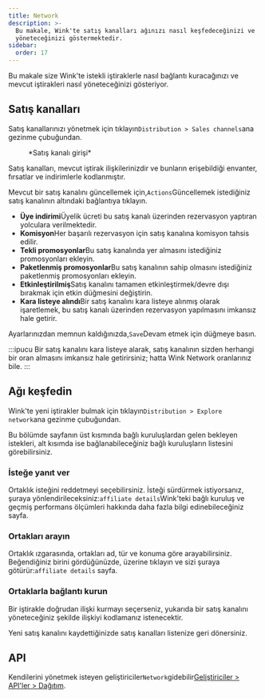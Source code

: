 ```yaml
---
title: Network
description: >-
  Bu makale, Wink'te satış kanalları ağınızı nasıl keşfedeceğinizi ve
  yöneteceğinizi göstermektedir.
sidebar:
  order: 17
---
```


Bu makale size Wink'te istekli iştiraklerle nasıl bağlantı kuracağınızı ve mevcut iştirakleri nasıl yöneteceğinizi gösteriyor.

## Satış kanalları

Satış kanallarınızı yönetmek için tıklayın`Distribution > Sales channels`ana gezinme çubuğundan.

<figure>
  <CloudinaryImage width="350" height="402" resize="scale" quality="best" alt="Satış kanalı" src="academy/sales-channel" errorImage="noimage_opaque_nyrtl0.png" />

  <figcaption>*Satış kanalı girişi*</figcaption>
</figure>


Satış kanalları, mevcut iştirak ilişkilerinizdir ve bunların erişebildiği envanter, fırsatlar ve indirimlerle kodlanmıştır.

Mevcut bir satış kanalını güncellemek için,`Actions`Güncellemek istediğiniz satış kanalının altındaki bağlantıya tıklayın.

* **Üye indirimi**Üyelik ücreti bu satış kanalı üzerinden rezervasyon yaptıran yolculara verilmektedir.
* **Komisyon**Her başarılı rezervasyon için satış kanalına komisyon tahsis edilir.
* **Tekli promosyonlar**Bu satış kanalında yer almasını istediğiniz promosyonları ekleyin.
* **Paketlenmiş promosyonlar**Bu satış kanalının sahip olmasını istediğiniz paketlenmiş promosyonları ekleyin.
* **Etkinleştirilmiş**Satış kanalını tamamen etkinleştirmek/devre dışı bırakmak için etkin düğmesini değiştirin.
* **Kara listeye alındı**Bir satış kanalını kara listeye alınmış olarak işaretlemek, bu satış kanalı üzerinden rezervasyon yapılmasını imkansız hale getirir.

Ayarlarınızdan memnun kaldığınızda,`Save`Devam etmek için düğmeye basın.

:::ipucu
Bir satış kanalını kara listeye alarak, satış kanalının sizden herhangi bir oran almasını imkansız hale getirirsiniz; hatta Wink Network oranlarınız bile.
:::

## Ağı keşfedin

Wink'te yeni iştirakler bulmak için tıklayın`Distribution > Explore network`ana gezinme çubuğundan.

Bu bölümde sayfanın üst kısmında bağlı kuruluşlardan gelen bekleyen istekleri, alt kısımda ise bağlanabileceğiniz bağlı kuruluşların listesini görebilirsiniz.

### İsteğe yanıt ver

Ortaklık isteğini reddetmeyi seçebilirsiniz. İsteği sürdürmek istiyorsanız, şuraya yönlendirileceksiniz:`affiliate details`Wink'teki bağlı kuruluş ve geçmiş performans ölçümleri hakkında daha fazla bilgi edinebileceğiniz sayfa.

### Ortakları arayın

Ortaklık ızgarasında, ortakları ad, tür ve konuma göre arayabilirsiniz. Beğendiğiniz birini gördüğünüzde, üzerine tıklayın ve sizi şuraya götürür:`affiliate details` sayfa.

### Ortaklarla bağlantı kurun

Bir iştirakle doğrudan ilişki kurmayı seçerseniz, yukarıda bir satış kanalını yöneteceğiniz şekilde ilişkiyi kodlamanız istenecektir.

Yeni satış kanalını kaydettiğinizde satış kanalları listenize geri dönersiniz.

## API

Kendilerini yönetmek isteyen geliştiriciler`Network`gidebilir[Geliştiriciler > API'ler > Dağıtım](/developers/apis/#distribution-api).


